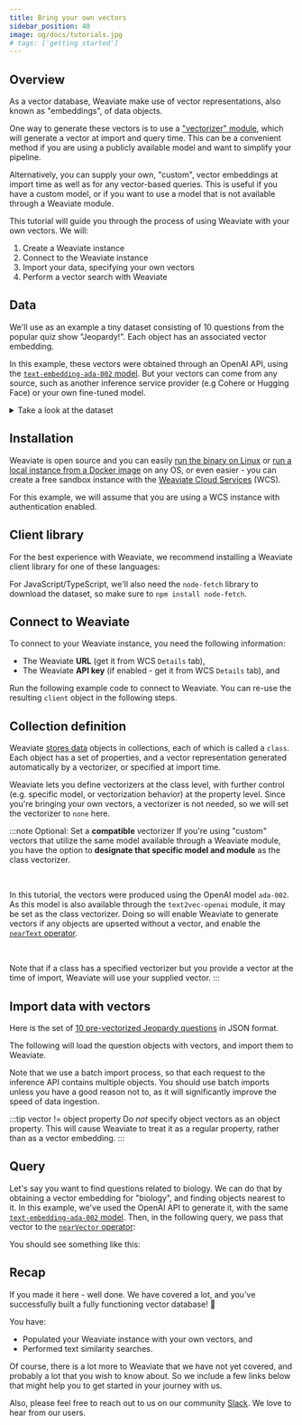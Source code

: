 ```yaml
---
title: Bring your own vectors
sidebar_position: 40
image: og/docs/tutorials.jpg
# tags: ['getting started']
---
```


## Overview

As a vector database, Weaviate make use of vector representations, also known as "embeddings", of data objects.

One way to generate these vectors is to use a ["vectorizer" module](/weaviate/modules/retriever-vectorizer-modules/index.md), which will generate a vector at import and query time. This can be a convenient method if you are using a publicly available model and want to simplify your pipeline.

Alternatively, you can supply your own, "custom", vector embeddings at import time as well as for any vector-based queries. This is useful if you have a custom model, or if you want to use a model that is not available through a Weaviate module.

This tutorial will guide you through the process of using Weaviate with your own vectors. We will:

1. Create a Weaviate instance
2. Connect to the Weaviate instance
3. Import your data, specifying your own vectors
4. Perform a vector search with Weaviate


## Data

We'll use as an example a tiny dataset consisting of 10 questions from the popular quiz show "Jeopardy!". Each object has an associated vector embedding.

In this example, these vectors were obtained through an OpenAI API, using the <nobr>[`text-embedding-ada-002` model](https://platform.openai.com/docs/guides/embeddings/what-are-embeddings)</nobr>. But your vectors can come from any source, such as another inference service provider (e.g Cohere or Hugging Face) or your own fine-tuned model.

<details>
  <summary>Take a look at the dataset</summary>

  |    | Category   | Question                                                                                                          | Answer                  | Vector                                             |
  |---:|:-----------|:------------------------------------------------------------------------------------------------------------------|:------------------------| ---------------------------------------------------|
  |  0 | SCIENCE    | This organ removes excess glucose from the blood & stores it as glycogen                                          | Liver                   | [ -0.006632288, -0.0042016874, ..., -0.020163147 ] |
  |  1 | ANIMALS    | It's the only living mammal in the order Proboseidea                                                              | Elephant                | [ -0.0166891, -0.00092290324, ..., -0.032253385 ]  |
  |  2 | ANIMALS    | The gavial looks very much like a crocodile except for this bodily feature                                        | the nose or snout       | [ -0.015592773, 0.019883318, ..., 0.0033349802 ]   |
  |  3 | ANIMALS    | Weighing around a ton, the eland is the largest species of this animal in Africa                                  | Antelope                | [ 0.014535263, -0.016103541, ..., -0.025882969 ]   |
  |  4 | ANIMALS    | Heaviest of all poisonous snakes is this North American rattlesnake                                               | the diamondback rattler | [ -0.0030859283, 0.015239313, ..., -0.021798335 ]  |
  |  5 | SCIENCE    | 2000 news: the Gunnison sage grouse isn't just another northern sage grouse, but a new one of this classification | species                 | [ -0.0090561025, 0.011155112, ..., -0.023036297 ]  |
  |  6 | SCIENCE    | A metal that is "ductile" can be pulled into this while cold & under pressure                                     | wire                    | [ -0.02735741, 0.01199829, ..., 0.010396339 ]      |
  |  7 | SCIENCE    | In 1953 Watson & Crick built a model of the molecular structure of this, the gene-carrying substance              | DNA                     | [ -0.014227471, 0.020493254, ..., -0.0027445166 ]  |
  |  8 | SCIENCE    | Changes in the tropospheric layer of this are what gives us weather                                               | the atmosphere          | [ 0.009625228, 0.027518686, ..., -0.0068922946 ]   |
  |  9 | SCIENCE    | In 70-degree air, a plane traveling at about 1,130 feet per second breaks it                                      | Sound barrier           | [ -0.0013459147, 0.0018580769, ..., -0.033439033 ] |

</details>


## Installation

Weaviate is open source and you can easily [run the binary on Linux](/weaviate/installation/embedded.md) or [run a local instance from a Docker image](/weaviate/installation/docker-compose.md) on any OS, or even easier - you can create a free sandbox instance with the [Weaviate Cloud Services](/wcs/quickstart.mdx) (WCS).

For this example, we will assume that you are using a WCS instance with authentication enabled.


## Client library

For the best experience with Weaviate, we recommend installing a Weaviate client library for one of these languages:


<CodeClientInstall />

For JavaScript/TypeScript, we'll also need the `node-fetch` library to download the dataset, so make sure to `npm install node-fetch`.

## Connect to Weaviate

To connect to your Weaviate instance, you need the following information:

- The Weaviate **URL** (get it from WCS `Details` tab),
- The Weaviate **API key** (if enabled - get it from WCS `Details` tab), and

Run the following example code to connect to Weaviate. You can re-use the resulting `client` object in the following steps.


<ConnectToWeaviate />

## Collection definition

Weaviate [stores data](/weaviate/concepts/data.md) objects in collections, each of which is called a `class`. Each object has a set of properties, and a vector representation generated automatically by a vectorizer, or specified at import time.

Weaviate lets you define vectorizers at the class level, with further control (e.g. specific model, or vectorization behavior) at the property level. Since you're bringing your own vectors, a vectorizer is not needed, so we will set the vectorizer to `none` here.

:::note Optional: Set a **compatible** vectorizer
If you're using "custom" vectors that utilize the same model available through a Weaviate module, you have the option to **designate that specific model and module** as the class vectorizer.<p><br/></p>

In this tutorial, the vectors were produced using the OpenAI model `ada-002`. As this model is also available through the `text2vec-openai` module, it may be set as the class vectorizer. Doing so will enable Weaviate to generate vectors if any objects are upserted without a vector, and enable the [`nearText` operator](/weaviate/api/graphql/search-operators.md#neartext).<p><br/></p>

Note that if a class has a specified vectorizer but you provide a vector at the time of import, Weaviate will use your supplied vector.
:::


<CreateSchema />


## Import data with vectors

Here is the set of [10 pre-vectorized Jeopardy questions](https://raw.githubusercontent.com/weaviate-tutorials/quickstart/main/data/jeopardy_tiny+vectors.json) in JSON format.

The following will load the question objects with vectors, and import them to Weaviate.

Note that we use a batch import process, so that each request to the inference API contains multiple objects. You should use batch imports unless you have a good reason not to, as it will significantly improve the speed of data ingestion.


<ImportQuestionsWithVectors />

:::tip vector != object property
Do *not* specify object vectors as an object property. This will cause Weaviate to treat it as a regular property, rather than as a vector embedding.
:::

## Query

Let's say you want to find questions related to biology. We can do that by obtaining a vector embedding for "biology", and finding objects nearest to it.
In this example, we've used the OpenAI API to generate it, with the same [`text-embedding-ada-002` model](https://platform.openai.com/docs/guides/embeddings/what-are-embeddings). Then, in the following query, we pass that vector to the [`nearVector` operator](/weaviate/api/graphql/search-operators.md#nearvector):


<NearVector />

You should see something like this:


<BiologyQuestionsJson />

## Recap

If you made it here - well done. We have covered a lot, and you've successfully built a fully functioning vector database! 🥳

You have:
- Populated your Weaviate instance with your own vectors, and
- Performed text similarity searches.

Of course, there is a lot more to Weaviate that we have not yet covered, and probably a lot that you wish to know about. So we include a few links below that might help you to get started in your journey with us.

Also, please feel free to reach out to us on our community [Slack](https://weaviate.io/slack). We love to hear from our users.


